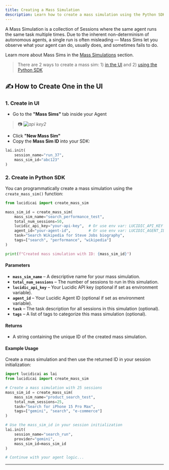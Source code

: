 ```yaml
---
title: Creating a Mass Simulation
description: Learn how to create a mass simulation using the Python SDK and in the UI
---
```


A Mass Simulation is a collection of Sessions where the same agent runs the same task multiple times. Due to the inherent non-determinism of autonomous agents, a single run is often misleading — Mass Sims let you observe what your agent can do, usually does, and sometimes fails to do.

Learn more about Mass Sims in the [Mass Simulations](/mass-simulations) section.
>There are 2 ways to create a mass sim: 1) [in the UI](#1-create-in-ui) and 2) [using the Python SDK](#2-create-in-python-sdk)

## ✍️ How to Create One in the UI 

### 1. Create in UI
- Go to the **"Mass Sims"** tab inside your Agent
> 📷 _![api key2](/images/masssimcreation.png)_

- Click **"New Mass Sim"**
- Copy the **Mass Sim ID** into your SDK:

```python
lai.init(
    session_name="run_37",
    mass_sim_id="abc123"
)
```

### 2. Create in Python SDK

You can programmatically create a mass simulation using the `create_mass_sim()` function:

```python
from lucidicai import create_mass_sim

mass_sim_id = create_mass_sim(
    mass_sim_name="search_performance_test",
    total_num_sessions=50,
    lucidic_api_key="your-api-key",  # Or use env var: LUCIDIC_API_KEY
    agent_id="your-agent-id",        # Or use env var: LUCIDIC_AGENT_ID
    task="Search Wikipedia for Steve Jobs biography",
    tags=["search", "performance", "wikipedia"]
)

print(f"Created mass simulation with ID: {mass_sim_id}")
```

#### Parameters

* **`mass_sim_name`** – A descriptive name for your mass simulation.
* **`total_num_sessions`** – The number of sessions to run in this simulation.
* **`lucidic_api_key`** – Your Lucidic API key (optional if set as environment variable).
* **`agent_id`** – Your Lucidic Agent ID (optional if set as environment variable).
* **`task`** – The task description for all sessions in this simulation (optional).
* **`tags`** – A list of tags to categorize this mass simulation (optional).

#### Returns

* A string containing the unique ID of the created mass simulation.

#### Example Usage

Create a mass simulation and then use the returned ID in your session initialization:

```python
import lucidicai as lai
from lucidicai import create_mass_sim

# Create a mass simulation with 25 sessions
mass_sim_id = create_mass_sim(
    mass_sim_name="product_search_test",
    total_num_sessions=25,
    task="Search for iPhone 15 Pro Max",
    tags=["gemini", "search", "e-commerce"]
)

# Use the mass_sim_id in your session initialization
lai.init(
    session_name="search_run",
    provider="gemini",
    mass_sim_id=mass_sim_id
)

# Continue with your agent logic...
```

---